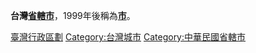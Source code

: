 '''台灣[[省轄市#中華民國|省轄市]]'''，1999年後稱為'''[[市#行憲後迄今|市]]'''。

[[Category:臺灣行政區劃|]]
[[Category:台灣城市|Category:台灣城市]]
[[Category:中華民國省轄市|Category:中華民國省轄市]]